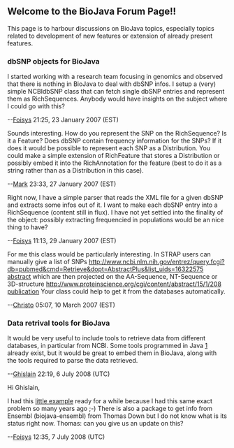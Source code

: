 == Welcome to the BioJava Forum Page!! ==


This page is to harbour discussions on BioJava topics, especially topics related to development of new features or extension of already present features.

=== dbSNP objects for BioJava ===

I started working with a research team focusing in genomics and observed that there is nothing in BioJava to deal with dbSNP infos. I setup a (very) simple NCBIdbSNP class that can fetch single dbSNP entries and represent them as RichSequences. Anybody would have insights on the subject where I could go with this?

--[[User:Foisys|Foisys]] 21:25, 23 January 2007 (EST)

Sounds interesting. How do you represent the SNP on the RichSequence? Is it a Feature? Does dbSNP contain frequency information for the SNPs? If it does it would be possible to represent each SNP as a Distribution. You could make a simple extension of RichFeature that stores a Distribution or possibly embed it into the RichAnnotation for the feature (best to do it as a string rather than as a Distribution in this case).

--[[User:Mark|Mark]] 23:33, 27 January 2007 (EST)

Right now, I have a simple parser that reads the XML file for a given dbSNP and extracts some infos out of it. I want to make each dbSNP entry into a RichSequence (content still in flux). I have not yet settled into the finality of the object: possibly extracting frequencied in populations would be an nice thing to have?

--[[User:Foisys|Foisys]] 11:13, 29 January 2007 (EST)


For me this class would be particularly interesting.  In STRAP users
can manually give a list of SNPs 
[[http://www.ncbi.nlm.nih.gov/entrez/query.fcgi?db=pubmed&cmd=Retrieve&dopt=AbstractPlus&list_uids=16322575 abstract]]
which are then projected on the
AA-Sequence, NT-Sequence or 3D-structure 
[[http://www.proteinscience.org/cgi/content/abstract/15/1/208 publication]]
Your class could help to get it
from the databases automatically.

--[[User:Christo|Christo]] 05:07, 10 March 2007 (EST)

=== Data retrival tools for BioJava ===

It would be very useful to include tools to retrieve data from different databases, in particular from NCBI. Some tools programmed in Java [http://eutils.ncbi.nlm.nih.gov/entrez/query/static/esoap_java_help.html] already exist, but it would be great to embed them in BioJava, along with the tools required to parse the data retrieved.

--[[User:Gbonamy|Ghislain]] 22:19, 6 July 2008 (UTC)

Hi Ghislain,

I had this [[BioJava:CookBook:ExternalSources:NCBIFetch | little example]] ready for a while because I had this same exact problem so many years ago ;-) There is also a package to get info from Ensembl (biojava-ensembl) from Thomas Down but I do not know what is its status right now. Thomas: can you give us an update on this?

--[[User:Foisys|Foisys]] 12:35, 7 July 2008 (UTC)